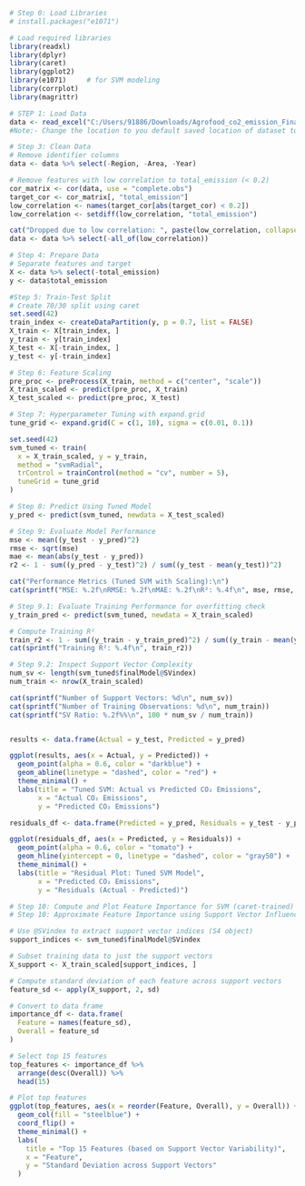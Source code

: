 ```{r}
# Step 0: Load Libraries
# install.packages("e1071")

# Load required libraries
library(readxl)
library(dplyr)
library(caret)
library(ggplot2)
library(e1071)     # for SVM modeling
library(corrplot)
library(magrittr)

```

```{r}
# STEP 1: Load Data
data <- read_excel("C:/Users/91886/Downloads/Agrofood_co2_emission_Final.xlsx")
#Note:- Change the location to you default saved location of dataset to open it.
```

```{r}
# Step 3: Clean Data
# Remove identifier columns
data <- data %>% select(-Region, -Area, -Year)

# Remove features with low correlation to total_emission (< 0.2)
cor_matrix <- cor(data, use = "complete.obs")
target_cor <- cor_matrix[, "total_emission"]
low_correlation <- names(target_cor[abs(target_cor) < 0.2])
low_correlation <- setdiff(low_correlation, "total_emission")

cat("Dropped due to low correlation: ", paste(low_correlation, collapse = ", "), "\n")
data <- data %>% select(-all_of(low_correlation))

```

```{r}
# Step 4: Prepare Data
# Separate features and target
X <- data %>% select(-total_emission)
y <- data$total_emission

```

```{r}
#Step 5: Train-Test Split
# Create 70/30 split using caret
set.seed(42)
train_index <- createDataPartition(y, p = 0.7, list = FALSE)
X_train <- X[train_index, ]
y_train <- y[train_index]
X_test <- X[-train_index, ]
y_test <- y[-train_index]


```

```{r}
# Step 6: Feature Scaling
pre_proc <- preProcess(X_train, method = c("center", "scale"))
X_train_scaled <- predict(pre_proc, X_train)
X_test_scaled <- predict(pre_proc, X_test)
```

```{r}
# Step 7: Hyperparameter Tuning with expand.grid
tune_grid <- expand.grid(C = c(1, 10), sigma = c(0.01, 0.1))

set.seed(42)
svm_tuned <- train(
  x = X_train_scaled, y = y_train,
  method = "svmRadial",
  trControl = trainControl(method = "cv", number = 5),
  tuneGrid = tune_grid
)
```

```{r}
# Step 8: Predict Using Tuned Model
y_pred <- predict(svm_tuned, newdata = X_test_scaled)

```

```{r}

# Step 9: Evaluate Model Performance
mse <- mean((y_test - y_pred)^2)
rmse <- sqrt(mse)
mae <- mean(abs(y_test - y_pred))
r2 <- 1 - sum((y_pred - y_test)^2) / sum((y_test - mean(y_test))^2)

cat("Performance Metrics (Tuned SVM with Scaling):\n")
cat(sprintf("MSE: %.2f\nRMSE: %.2f\nMAE: %.2f\nR²: %.4f\n", mse, rmse, mae, r2))
```

```{r}
# Step 9.1: Evaluate Training Performance for overfitting check 
y_train_pred <- predict(svm_tuned, newdata = X_train_scaled)

# Compute Training R²
train_r2 <- 1 - sum((y_train - y_train_pred)^2) / sum((y_train - mean(y_train))^2)
cat(sprintf("Training R²: %.4f\n", train_r2))

```
```{r}
# Step 9.2: Inspect Support Vector Complexity
num_sv <- length(svm_tuned$finalModel@SVindex)
num_train <- nrow(X_train_scaled)

cat(sprintf("Number of Support Vectors: %d\n", num_sv))
cat(sprintf("Number of Training Observations: %d\n", num_train))
cat(sprintf("SV Ratio: %.2f%%\n", 100 * num_sv / num_train))
```


```{r}
```


```{r}
results <- data.frame(Actual = y_test, Predicted = y_pred)

ggplot(results, aes(x = Actual, y = Predicted)) +
  geom_point(alpha = 0.6, color = "darkblue") +
  geom_abline(linetype = "dashed", color = "red") +
  theme_minimal() +
  labs(title = "Tuned SVM: Actual vs Predicted CO₂ Emissions",
       x = "Actual CO₂ Emissions",
       y = "Predicted CO₂ Emissions")

```
```{r}
residuals_df <- data.frame(Predicted = y_pred, Residuals = y_test - y_pred)

ggplot(residuals_df, aes(x = Predicted, y = Residuals)) +
  geom_point(alpha = 0.6, color = "tomato") +
  geom_hline(yintercept = 0, linetype = "dashed", color = "gray50") +
  theme_minimal() +
  labs(title = "Residual Plot: Tuned SVM Model",
       x = "Predicted CO₂ Emissions",
       y = "Residuals (Actual - Predicted)")

```
```{r}
# Step 10: Compute and Plot Feature Importance for SVM (caret-trained)
# Step 10: Approximate Feature Importance using Support Vector Influence (Fixed)

# Use @SVindex to extract support vector indices (S4 object)
support_indices <- svm_tuned$finalModel@SVindex

# Subset training data to just the support vectors
X_support <- X_train_scaled[support_indices, ]

# Compute standard deviation of each feature across support vectors
feature_sd <- apply(X_support, 2, sd)

# Convert to data frame
importance_df <- data.frame(
  Feature = names(feature_sd),
  Overall = feature_sd
)

# Select top 15 features
top_features <- importance_df %>%
  arrange(desc(Overall)) %>%
  head(15)

# Plot top features
ggplot(top_features, aes(x = reorder(Feature, Overall), y = Overall)) +
  geom_col(fill = "steelblue") +
  coord_flip() +
  theme_minimal() +
  labs(
    title = "Top 15 Features (based on Support Vector Variability)",
    x = "Feature",
    y = "Standard Deviation across Support Vectors"
  )



```



